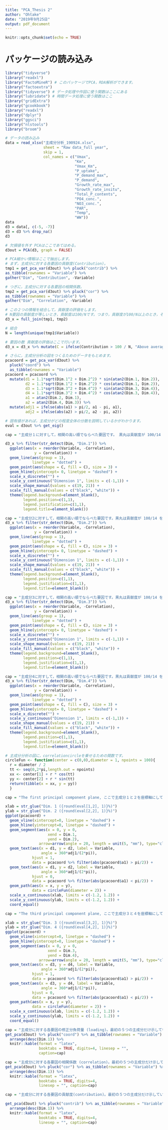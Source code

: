 ```yaml
---
title: "PCA_Thesis 2"
author: "Ohtake"
date: "2019年9月25日"
output: pdf_document
---
```


```r
knitr::opts_chunk$set(echo = TRUE)
```

# パッケージの読み込み
```r
library("tidyverse") 
library("readxl") 
library("FactoMineR") # このパッケージでPCA，RDA解析ができます。 
library("factoextra")
library("tidyverse") # データ処理や作図に使う関数はここにある
library("lubridate") # 時間データ処理に使う関数はここ
library("gridExtra")
library("gcookbook")
library("readxl")
library("dplyr")
library("ggsci")
library("nlstools")
library("broom")
```
```r
# データの読み込み
data = read_xlsx("主成分分析_190924.xlsx", 
                 sheet = "Raw data_full year",
                 skip = 1,
                 col_names = c("Vmax",
                               "Km",
                               "Vmax_Km",
                               "P_uptake",
                               "P_demand_max",
                               "P_demand",
                               "Growth_rate_max",
                               "Growth_rate_insitu",
                               "Total_P_contents",
                               "PO4_conc.",
                               "NO3_conc.",
                               "PAR",
                               "Temp",
                               "WW")) 
data
d3 = data[, c(-5, -7)]
d3 = d3 %>% drop_na() 
d3

# 欠損値を外す PCAはここであてはめる。 
d3out = PCA(d3, graph = FALSE) 

# PCA細かい情報はここで抽出します。
# まず，主成分に対する各要因の貢献度(Contribution)。 
tmp1 = get_pca_var(d3out) %>% pluck("contrib") %>% 
as_tibble(rownames = "Variable") %>% 
gather("Dim", "Contribution", -Variable) 

# つぎに，主成分に対する各要因の相関係数。 
tmp2 = get_pca_var(d3out) %>% pluck("cor") %>% 
as_tibble(rownames = "Variable") %>% 
gather("Dim", "Correlation", -Variable) 

# この２つの情報を結合して，貢献度の評価をします。
# N要因の貢献度が等しいとき，貢献度は100/Nです。つまり，貢献度が100/N以上のとき，その要因が主成分に強く影響しています。 
d3_x = full_join(tmp1, tmp2) 

# 結合 
N = length(unique(tmp1$Variable)) 

# 要因の数 貢献度の評価はここで行います。 
d3_x = d3_x %>% mutate(C = ifelse(Contribution > 100 / N, "Above average contribution", "Below average contribution")) 

# さらに，主成分分析の図をつくるためのデータをもとめます。 
pcacoord = get_pca_var(d3out) %>% 
  pluck("coord") %>% 
  as_tibble(rownames = "Variable") 
pcacoord = pcacoord %>% 
  mutate(d1 = 1.1*sqrt(Dim.1^2 + Dim.2^2) * sin(atan2(Dim.1, Dim.2)), 
         d2 = 1.1*sqrt(Dim.1^2 + Dim.2^2) * cos(atan2(Dim.1, Dim.2)), 
         d3 = 1.1*sqrt(Dim.3^2 + Dim.4^2) * sin(atan2(Dim.3, Dim.4)), 
         d4 = 1.1*sqrt(Dim.3^2 + Dim.4^2) * cos(atan2(Dim.3, Dim.4)), 
         a1 = atan2(Dim.2, Dim.1), 
         a2 = atan2(Dim.4, Dim.3)) %>% 
  mutate(adj1 = ifelse(abs(a1) > pi/2, a1 - pi, a1), 
         adj2 = ifelse(abs(a2) > pi/2, a2 - pi, a2)) 

# 固有値があれば，主成分がどの程度全体の分散を説明しているかがわかります。 
eval = d3out %>% get_eig()
```

```r
cap = "主成分１に対すして，相関の高い順でならべた要因です。 黒丸は貢献度が 100/14 を超えた要因です。 主成分１に貢献する要因は８つあります。"

d3_x %>% filter(str_detect(Dim, "Dim.1")) %>% 
  ggplot(aes(x = reorder(Variable, -Correlation), 
             y = Correlation)) + 
  geom_line(aes(group = 1), 
            linetype = "dotted") + 
  geom_point(aes(shape = C, fill = C), size = 3) + 
  geom_hline(yintercept= 0, linetype = "dashed") + 
  scale_x_discrete("") + 
  scale_y_continuous("Dimension 1", limits = c(-1,1)) + 
  scale_shape_manual(values = c(19, 21)) + 
  scale_fill_manual(values = c("black", "white")) + 
  theme(legend.background=element_blank(), 
        legend.position=c(1,1), 
        legend.justification=c(1,1), 
        legend.title=element_blank()) 

cap = "主成分2に対すして，相関の高い順でならべた要因です。黒丸は貢献度が 100/14 を超えた要因です。 主成分2に貢献する要因は5つあります。"
d3_x %>% filter(str_detect(Dim, "Dim.2")) %>% 
  ggplot(aes(x = reorder(Variable, -Correlation), 
             y = Correlation)) + 
  geom_line(aes(group = 1), 
            linetype = "dotted") + 
  geom_point(aes(shape = C, fill = C), size = 3) + 
  geom_hline(yintercept= 0, linetype = "dashed") + 
  scale_x_discrete("") + 
  scale_y_continuous("Dimension 1", limits = c(-1,1)) + 
  scale_shape_manual(values = c(19, 21)) + 
  scale_fill_manual(values = c("black", "white")) + 
  theme(legend.background=element_blank(), 
        legend.position=c(1,1), 
        legend.justification=c(1,1), 
        legend.title=element_blank()) 

cap = "主成分3に対すして，相関の高い順でならべた要因です。黒丸は貢献度が 100/14 を超えた要因です。 主成分3に貢献する要因は4つあります。"
d3_x %>% filter(str_detect(Dim, "Dim.3")) %>% 
  ggplot(aes(x = reorder(Variable, -Correlation), 
             y = Correlation)) + 
  geom_line(aes(group = 1), 
            linetype = "dotted") + 
  geom_point(aes(shape = C, fill = C), size = 3) + 
  geom_hline(yintercept= 0, linetype = "dashed") + 
  scale_x_discrete("") + 
  scale_y_continuous("Dimension 1", limits = c(-1,1)) + 
  scale_shape_manual(values = c(19, 21)) + 
  scale_fill_manual(values = c("black", "white")) + 
  theme(legend.background=element_blank(), 
        legend.position=c(1,1), 
        legend.justification=c(1,1), 
        legend.title=element_blank()) 

cap = "主成分4に対すして，相関の高い順でならべた要因です。黒丸は貢献度が 100/14 を超えた要因です。 主成分4に貢献する要因は3つあります。"
d3_x %>% filter(str_detect(Dim, "Dim.4")) %>% 
  ggplot(aes(x = reorder(Variable, -Correlation), 
             y = Correlation)) + 
  geom_line(aes(group = 1), 
            linetype = "dotted") + 
  geom_point(aes(shape = C, fill = C), size = 3) + 
  geom_hline(yintercept= 0, linetype = "dashed") + 
  scale_x_discrete("") + 
  scale_y_continuous("Dimension 1", limits = c(-1,1)) + 
  scale_shape_manual(values = c(19, 21)) + 
  scale_fill_manual(values = c("black", "white")) + 
  theme(legend.background=element_blank(), 
        legend.position=c(1,1), 
        legend.justification=c(1,1), 
        legend.title=element_blank()) 
```

```r
# 主成分分析の図に，correlationcircleを乗せるための関数です。 
circleFun <- function(center = c(0,0),diameter = 1, npoints = 100){
  r = diameter / 2 
  tt <- seq(0,2*pi,length.out = npoints) 
  xx <- center[1] + r * cos(tt) 
  yy <- center[2] + r * sin(tt) 
  return(tibble(x = xx, y = yy)) 
  }

cap = "The first principal component plane, ここで主成分１と２を座標軸にしています。 矢印が円に近いほど，その要因がこの面に強く貢献している。つまり，矢印の⻑さが１のとき， 円と重なり，その要因は他の主成分に貢献していない。 矢印と矢印の間の角度のcos() をとれば，そのペアの相関係数を求められます。"

xlab = str_glue("Dim. 1 ({round(eval[1,2], 1)}%)") 
ylab = str_glue("Dim. 2 ({round(eval[2,2], 1)}%)") 
ggplot(pcacoord) + 
  geom_vline(xintercept=0, linetype = "dashed") + 
  geom_hline(yintercept=0, linetype = "dashed") + 
  geom_segment(aes(x = 0, y = 0, 
                   xend = Dim.1, 
                   yend = Dim.2), 
               arrow=arrow(angle = 20, length = unit(5, "mm"), type="closed")) + 
  geom_text(aes(x = d1, y = d2, label = Variable, 
                angle = 360*adj1/(2*pi)), 
            hjust = 1, 
            data = pcacoord %>% filter(abs(pcacoord$a1) > pi/2)) + 
  geom_text(aes(x = d1, y = d2, label = Variable, 
                angle = 360*adj1/(2*pi)), 
            hjust = 0, 
            data = pcacoord %>% filter(abs(pcacoord$a1) < pi/2)) + 
  geom_path(aes(x = x, y = y), 
            data = circleFun(diameter = 2)) + 
  scale_x_continuous(xlab, limits = c(-1.2, 1.2)) + 
  scale_y_continuous(ylab, limits = c(-1.2, 1.2)) + 
  coord_equal() 

cap = "The third principal component plane, ここで主成分３と４を座標軸にしています。 この面の場合，前リンだけ強く貢献しています。" 

xlab = str_glue("Dim. 3 ({round(eval[3,2], 1)}%)") 
ylab = str_glue("Dim. 4 ({round(eval[4,2], 1)}%)") 
ggplot(pcacoord) + 
  geom_vline(xintercept=0, linetype = "dashed") + 
  geom_hline(yintercept=0, linetype = "dashed") + 
  geom_segment(aes(x = 0, y = 0, 
                   xend = Dim.3, 
                   yend = Dim.4), 
               arrow=arrow(angle = 20, length = unit(5, "mm"), type="closed")) + 
  geom_text(aes(x = d3, y = d4, label = Variable, 
                angle = 360*adj1/(2*pi)), 
            hjust = 1, 
            data = pcacoord %>% filter(abs(pcacoord$a1) > pi/2)) + 
  geom_text(aes(x = d3, y = d4, label = Variable, 
                angle = 360*adj1/(2*pi)),
            hjust = 0,
            data = pcacoord %>% filter(abs(pcacoord$a1) < pi/2)) + 
  geom_path(aes(x = x, y = y),
            data = circleFun(diameter = 2)) + 
  scale_x_continuous(xlab, limits = c(-1.2, 1.2)) + 
  scale_y_continuous(ylab, limits = c(-1.2, 1.2)) + 
  coord_equal() 

cap = "主成分に対する各要因の修正分負荷量 (loading)。最初の５つの主成分だけ示しています。" 
get_pca(d3out) %>% pluck("coord") %>% as_tibble(rownames = "Variable") %>% 
  arrange(desc(Dim.1)) %>% 
  knitr::kable(format = "latex", 
               booktabs = TRUE, digits=4, linesep = "", 
               caption=cap) 

cap = "主成分に対する各要因の相関係数 (correlation)。最初の５つの主成分だけ示しています。" 
get_pca(d3out) %>% pluck("cor") %>% as_tibble(rownames = "Variable") %>% 
  arrange(desc(Dim.1)) %>% 
  knitr::kable(format = "latex", 
               booktabs = TRUE, digits=4, 
               linesep = "", caption=cap) 

cap = "主成分に対する各要因の貢献度(contribution)。最初の５つの主成分だけ示しています。列の和は１００です。要因が同等に貢献している場合，貢献度"

get_pca(d3out) %>% pluck("contrib") %>% as_tibble(rownames = "Variable") %>% 
  arrange(desc(Dim.1)) %>% 
  knitr::kable(format = "latex", 
               booktabs = TRUE, digits=4, 
               linesep = "", caption=cap)
```

